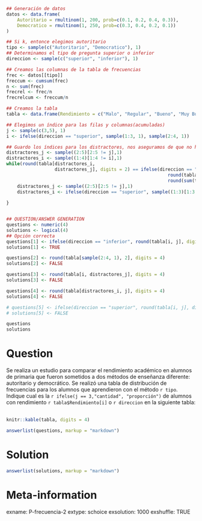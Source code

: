 ```r
## Generación de datos
datos <- data.frame(
    Autoritario = rmultinom(1, 200, prob=c(0.1, 0.2, 0.4, 0.3)),
    Democratico = rmultinom(1, 250, prob=c(0.3, 0.4, 0.2, 0.1))
)

## Si k, entonce elegimos autoritario
tipo <- sample(c("Autoritario", "Democratico"), 1)
## Determinamos el tipo de pregunta superior o inferior
direccion <- sample(c("superior", "inferior"), 1)

## Creamos las columnas de la tabla de frecuencias
frec <- datos[[tipo]]
freccum <- cumsum(frec)
n <- sum(frec)
frecrel <- frec/n
frecrelcum <- freccum/n

## Creamos la tabla
tabla <- data.frame(Rendimiento = c("Malo", "Regular", "Bueno", "Muy Bueno"), Frec = frec, FrecAcum = freccum, F.rel = frecrel, F.rel.acum = frecrelcum)

## Elegimos un índice para las filas y columnas(acumuladas)
j <- sample(c(3,5), 1)
i <- ifelse(direccion == "superior", sample(1:3, 1), sample(2:4, 1))

## Guardo los índices para los distractores, nos aseguramos de que no haya valores repetidos
distractores_j <- sample((2:5)[2:5 != j],1)
distractores_i <- sample((1:4)[1:4 != i],1)
while(round(tabla[distractores_i,
                  distractores_j], digits = 2) == ifelse(direccion == "inferior",
                                                            round(tabla[i, j], digits = 2),
                                                            round(sum(tabla[i:4, j-1]), digits = 2))) {
    distractores_j <- sample((2:5)[2:5 != j],1)
    distractores_i <- ifelse(direccion == "superior", sample((1:3)[1:3 != i],1), sample((2:4)[2:4 != i],1))
    
}


## QUESTION/ANSWER GENERATION
questions <- numeric(4)
solutions <- logical(4)
## Opción correcta
questions[1] <- ifelse(direccion == "inferior", round(tabla[i, j], digits = 4), round(sum(tabla[i:4, j-1]), digits = 4))
solutions[1] <- TRUE

questions[2] <- round(tabla[sample(2:4, 1), 2], digits = 4)
solutions[2] <- FALSE

questions[3] <- round(tabla[i, distractores_j], digits = 4)
solutions[3] <- FALSE

questions[4] <- round(tabla[distractores_i, j], digits = 4)
solutions[4] <- FALSE

# questions[5] <- ifelse(direccion == "superior", round(tabla[i, j], digits = 4), round(sum(tabla[i:4, j-1]), digits = 4))
# solutions[5] <- FALSE

questions
solutions
```

Question
========
Se realiza un estudio para comparar el rendimiento académico en alumnos de primaria que fueron sometidos a dos métodos de enseñanza diferente: autoritario y democrático. Se realizó una tabla de distribución de frecuencias para los alumnos que aprendieron con el método `r tipo`.
Indique cual es la `r ifelse(j == 3,"cantidad", "proporción")` de alumnos con rendimiento `r tabla$Rendimiento[i]` o `r direccion` en la siguiente tabla:  
\  
```r
knitr::kable(tabla, digits = 4)
```  
  
  
```r
answerlist(questions, markup = "markdown")
```

Solution
========

```r
answerlist(solutions, markup = "markdown")
```

Meta-information
================
exname: P-frecuencia-2
extype: schoice
exsolution: 1000
exshuffle: TRUE
